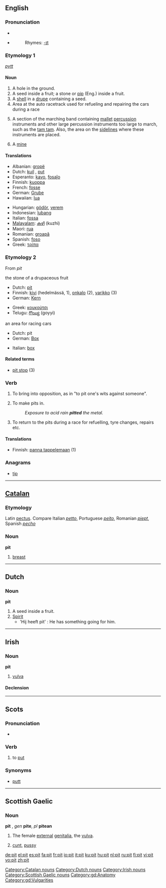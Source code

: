 {{see|PIT}}
{{wikipedia}}
==English==

===Pronunciation===
* {{IPA|/'pɪt/}}
*{{audio|en-us-pit.ogg|Audio (US)}}
*:Rhymes: [[Rhymes:English:-ɪt|-ɪt]]

===Etymology 1===
{{OE.}} ''[[pytt]]''

====Noun====
{{en-noun}}

# A hole in the ground.
# A seed inside a fruit; a stone or [[pip]] (Eng.) inside a fruit.
# A [[shell]] in a [[drupe]] containing a seed.
# Area at the auto racetrack used for refueling and repairing the cars during a race
# {{music}} A section of the marching band containing [[mallet]] [[percussion]] instruments and other large percussion instruments too large to march, such as the [[tam tam]].  Also, the area on the [[sideline]]s where these instruments are placed.
# A [[mine]]

====Translations====
{{rfc-level|Translations at L3+ (AutoFormat would have corrected level of Translations)}}
{{trans-top|a hole}}
*Albanian: [[gropë]] {{f}}
*Dutch: [[kuil]] {{m}}, [[put]] {{m}}
*Esperanto: [[kavo]], [[fosaĵo]]
*Finnish: [[kuoppa]]
*French: [[fosse]] {{f}}
*German: [[Grube]] {{f}}
*Hawaiian: [[lua]]
{{trans-mid}}
*Hungarian: [[gödör]], [[verem]]
*Indonesian: [[lubang]]
*Italian: [[fossa]] {{f}}
*[[Malayalam]]: [[കുഴി]] (kuzhi)
*Maori: [[rua]]
*Romanian: [[groapă]] {{f}}
*Spanish: [[foso]] {{m}}
*Greek: [[τρίπα]] {{f}}
{{trans-bottom}}

===Etymology 2===
From {{MD.}} ''pit''

;the stone of a drupaceous fruit
{{top}}
*Dutch: [[pit#Dutch|pit]] {{m}}
*Finnish: [[kivi]] (hedelmässä, 1), [[onkalo]] (2), [[varikko]] (3)
*German: [[Kern]] {{m}}
{{mid}}
*Greek: [[κουκούτσι]] {{n}}
*Telugu: [[గొయ్యి]] (goyyi)
{{bottom}}

;an area for racing cars
{{top}}
*Dutch: pit {{m}}
*German: [[Box]] {{f}}
{{mid}}
*Italian: [[box]] {{m}}
{{bottom}}

====Related terms====
*[[pit stop]] (3)

===Verb===
{{en-verb|pit|t|ed}}

# {{transitive}} To bring into opposition, as in "to pit one's wits against someone".
# {{transitive}} To make pits in.
#:''Exposure to acid rain '''pitted''' the metal.''
# {{context|intransitive|motor racing}} To return to the pits during a race for refuelling, tyre changes, repairs etc.

====Translations====
*Finnish: [[panna tappelemaan]] (1)

===Anagrams===
*[[tip]]

----

==[[Catalan]]==

===Etymology===
Latin [[pectus]]. Compare Italian ''[[petto]]'', Portuguese ''[[peito]]'', Romanian ''[[piept]]'', Spanish ''[[pecho]]''

===Noun===
'''pit''' {{m}}

# [[breast]]

[[Category:Catalan nouns]]

----

==Dutch==

===Noun===
'''pit'''

# A seed inside a fruit.
# [[Spirit]]
#* 'Hij heeft pit' : He has something going for him.

[[Category:Dutch nouns]]

----

==Irish==

===Noun===
'''pit''' {{f}}

# [[vulva]]

====Declension====
{{ga noun f2|p|it|ite|pl=iteanna}}

[[Category:Irish nouns]]

----
==Scots==

===Pronunciation===
*{{IPA|/pɪt/}}

===Verb===
{{sco-verb|pits|pittin|pit|pit}}

# {{South Scots}} to [[put]]

===Synonyms===
* [[putt]]

----

==Scottish Gaelic==

===Noun===
'''pit''' {{f}}, ''gen'' '''pite''', ''pl'' '''pitean'''

# The female [[external]] [[genitalia]], the [[vulva]].
# {{vulgar|lang=gd}} [[cunt]], [[pussy]]

[[Category:Scottish Gaelic nouns]]
[[Category:gd:Anatomy]]
[[Category:gd:Vulgarities]]

[[de:pit]]
[[el:pit]]
[[es:pit]]
[[fa:pit]]
[[fr:pit]]
[[io:pit]]
[[it:pit]]
[[ku:pit]]
[[hu:pit]]
[[nl:pit]]
[[ru:pit]]
[[fi:pit]]
[[vi:pit]]
[[vo:pit]]
[[zh:pit]]